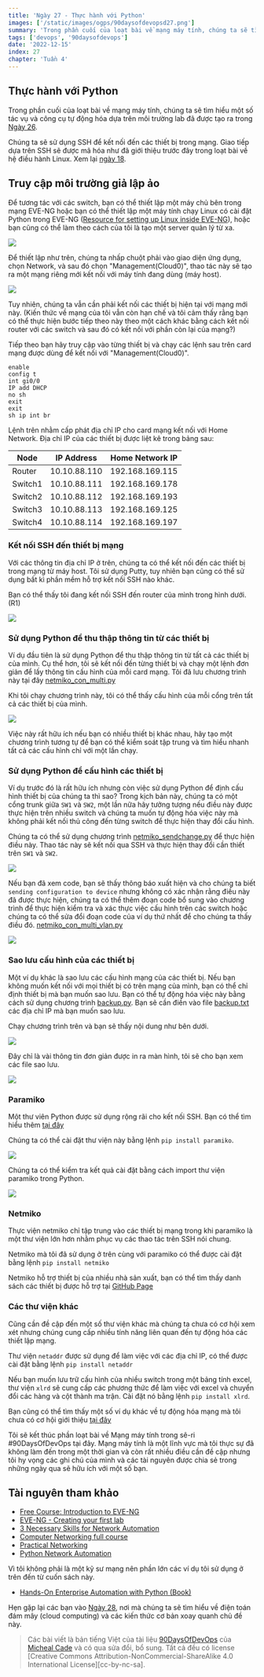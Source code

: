```yaml
---
title: 'Ngày 27 - Thực hành với Python'
images: ['/static/images/ogps/90daysofdevopsd27.png']
summary: 'Trong phần cuối của loạt bài về mạng máy tính, chúng ta sẽ tìm hiểu một số tác vụ và công cụ tự động hóa dựa trên môi trường lab đã được tạo ra'
tags: ['devops', '90daysofdevops']
date: '2022-12-15'
index: 27
chapter: 'Tuần 4'
---
```


<TOCInline toc={props.toc} asDisclosure />

## Thực hành với Python

Trong phần cuối của loạt bài về mạng máy tính, chúng ta sẽ tìm hiểu một số tác vụ và công cụ tự động hóa dựa trên môi trường lab đã được tạo ra trong [Ngày 26](https://vntechies.dev/courses/90-ngay-devops/ngay-26-xay-dung-lab).

Chúng ta sẽ sử dụng SSH để kết nối đến các thiết bị trong mạng. Giao tiếp dựa trên SSH sẽ được mã hóa như đã giới thiệu trước đây trong loạt bài về hệ điều hành Linux. Xem lại [ngày 18](https://vntechies.dev/courses/90-ngay-devops/ngay-18-ssh-va-may-chu-web-lamp-stack).

## Truy cập môi trường giả lập ảo

Để tương tác với các switch, bạn có thể thiết lập một máy chủ bên trong mạng EVE-NG hoặc bạn có thể thiết lập một máy tính chạy Linux có cài đặt Python trong EVE-NG ([Resource for setting up Linux inside EVE-NG](https://www.youtube.com/watch?v=3Qstk3zngrY)), hoặc bạn cũng có thể làm theo cách của tôi là tạo một server quản lý từ xa.

![](/static/images/assets/Day27_Networking3.png)

Để thiết lập như trên, chúng ta nhấp chuột phải vào giao diện ứng dụng, chọn Network, và sau đó chọn "Management(Cloud0)", thao tác này sẽ tạo ra một mạng riêng mới kết nối với máy tính đang dùng (máy host).

![](/static/images/assets/Day27_Networking4.png)

Tuy nhiên, chúng ta vẫn cần phải kết nối các thiết bị hiện tại với mạng mới này. (Kiến thức về mạng của tôi vẫn còn hạn chế và tôi cảm thấy rằng bạn có thể thực hiện bước tiếp theo này theo một cách khác bằng cách kết nối router với các switch và sau đó có kết nối với phần còn lại của mạng?)

Tiếp theo bạn hãy truy cập vào từng thiết bị và chạy các lệnh sau trên card mạng được dùng để kết nối với "Management(Cloud0)".

```
enable
config t
int gi0/0
IP add DHCP
no sh
exit
exit
sh ip int br
```

Lệnh trên nhằm cấp phát địa chỉ IP cho card mạng kết nối với Home Network. Địa chỉ IP của các thiết bị được liệt kê trong bảng sau:

| Node    | IP Address   | Home Network IP |
| ------- | ------------ | --------------- |
| Router  | 10.10.88.110 | 192.168.169.115 |
| Switch1 | 10.10.88.111 | 192.168.169.178 |
| Switch2 | 10.10.88.112 | 192.168.169.193 |
| Switch3 | 10.10.88.113 | 192.168.169.125 |
| Switch4 | 10.10.88.114 | 192.168.169.197 |

### Kết nối SSH đến thiết bị mạng

Với các thông tin địa chỉ IP ở trên, chúng ta có thể kết nối đến các thiết bị trong mạng từ máy host. Tôi sử dụng Putty, tuy nhiên bạn cũng có thể sử dụng bất kì phần mềm hỗ trợ kết nối SSH nào khác.

Bạn có thể thấy tôi đang kết nối SSH đến router của mình trong hình dưới. (R1)

![](/static/images/assets/Day27_Networking5.png)

### Sử dụng Python để thu thập thông tin từ các thiết bị

Ví dụ đầu tiên là sử dụng Python để thu thập thông tin từ tất cả các thiết bị của mình. Cụ thể hơn, tôi sẽ kết nối đến từng thiết bị và chạy một lệnh đơn giản để lấy thông tin cấu hình của mỗi card mạng. Tôi đã lưu chương trình này tại đây [netmiko_con_multi.py](https://github.com/vntechies/90DaysOfDevOps/tree/main/2022/Days/Networking/netmiko_con_multi.py)

Khi tôi chạy chương trình này, tôi có thể thấy cấu hình của mỗi cổng trên tất cả các thiết bị của mình.

![](/static/images/assets/Day27_Networking6.png)

Việc này rất hữu ích nếu bạn có nhiều thiết bị khác nhau, hãy tạo một chương trình tương tự để bạn có thể kiểm soát tập trung và tìm hiểu nhanh tất cả các cấu hình chỉ với một lần chạy.

### Sử dụng Python để cấu hình các thiết bị

Ví dụ trước đó là rất hữu ích nhưng còn việc sử dụng Python để định cấu hình thiết bị của chúng ta thì sao? Trong kịch bản này, chúng ta có một cổng trunk giữa `SW1` và `SW2`, một lần nữa hãy tưởng tượng nếu điều này được thực hiện trên nhiều switch và chúng ta muốn tự động hóa việc này mà không phải kết nối thủ công đến từng switch để thực hiện thay đổi cấu hình.

Chúng ta có thể sử dụng chương trình [netmiko_sendchange.py](https://github.com/vntechies/90DaysOfDevOps/tree/main/2022/Days/Networking/netmiko_sendchange.py) để thực hiện điều này. Thao tác này sẽ kết nối qua SSH và thực hiện thay đổi cần thiết trên `SW1` và `SW2`.

![](/static/images/assets/Day27_Networking7.png)

Nếu bạn đã xem code, bạn sẽ thấy thông báo xuất hiện và cho chúng ta biết `sending configuration to device` nhưng không có xác nhận rằng điều này đã được thực hiện, chúng ta có thể thêm đoạn code bổ sung vào chương trình để thực hiện kiểm tra và xác thực việc cấu hình trên các switch hoặc chúng ta có thể sửa đổi đoạn code của ví dụ thứ nhất để cho chúng ta thấy điều đó. [netmiko_con_multi_vlan.py](https://github.com/vntechies/90DaysOfDevOps/tree/main/2022/Days/Networking/netmiko_con_multi_vlan.py)

![](Images/Day27_Networking8.png)

### Sao lưu cấu hình của các thiết bị

Một ví dụ khác là sao lưu các cấu hình mạng của các thiết bị. Nếu bạn không muốn kết nối với mọi thiết bị có trên mạng của mình, bạn có thể chỉ định thiết bị mà bạn muốn sao lưu. Bạn có thể tự động hóa việc này bằng cách sử dụng chương trình [backup.py](https://github.com/vntechies/90DaysOfDevOps/tree/main/2022/Days/Networking/backup.py). Bạn sẽ cần điền vào file [backup.txt](https://github.com/vntechies/90DaysOfDevOps/tree/main/2022/Days/Networking/backup.txt) các địa chỉ IP mà bạn muốn sao lưu.

Chạy chương trình trên và bạn sẽ thấy nội dung như bên dưới.

![](/static/images/assets/Day27_Networking9.png)

Đây chỉ là vài thông tin đơn giản được in ra màn hình, tôi sẽ cho bạn xem các file sao lưu.

![](/static/images/assets/Day27_Networking10.png)

### Paramiko

Một thư viên Python được sử dụng rộng rãi cho kết nối SSH. Bạn có thể tìm hiểu thêm [tại đây](https://github.com/paramiko/paramiko)

Chúng ta có thể cài đặt thư viện này bằng lệnh `pip install paramiko`.

![](/static/images/assets/Day27_Networking1.png)

Chúng ta có thể kiểm tra kết quả cài đặt bằng cách import thư viện paramiko trong Python.

![](/static/images/assets/Day27_Networking2.png)

### Netmiko

Thực viện netmiko chỉ tập trung vào các thiết bị mạng trong khi paramiko là một thư viện lớn hơn nhằm phục vụ các thao tác trên SSH nói chung.

Netmiko mà tôi đã sử dụng ở trên cùng với paramiko có thể được cài đặt bằng lệnh `pip install netmiko`

Netmiko hỗ trợ thiết bị của nhiều nhà sản xuất, bạn có thể tìm thấy danh sách các thiết bị được hỗ trợ tại [GitHub Page](https://github.com/ktbyers/netmiko#supports)

### Các thư viện khác

Cũng cần đề cập đến một số thư viện khác mà chúng ta chưa có cơ hội xem xét nhưng chúng cung cấp nhiều tính năng liên quan đến tự động hóa các thiết lập mạng.

Thư viện `netaddr` được sử dụng để làm việc với các địa chỉ IP, có thể được cài đặt bằng lệnh `pip install netaddr`

Nếu bạn muốn lưu trữ cấu hình của nhiều switch trong một bảng tính excel, thư viện `xlrd` sẽ cung cấp các phương thức để làm việc với excel và chuyển đổi các hàng và cột thành ma trận. Cài đặt nó bằng lệnh `pip install xlrd`.

Bạn cũng có thể tìm thấy một số ví dụ khác về tự động hóa mạng mà tôi chưa có cơ hội giới thiệu [tại đây](https://github.com/ktbyers/pynet/tree/master/presentations/dfwcug/examples)

Tôi sẽ kết thúc phần loạt bài về Mạng máy tính trong sê-ri #90DaysOfDevOps tại đây. Mạng máy tính là một lĩnh vực mà tôi thực sự đã không làm đến trong một thời gian và còn rất nhiều điều cần đề cập nhưng tôi hy vọng các ghi chú của mình và các tài nguyên được chia sẻ trong những ngày qua sẽ hữu ích với một số bạn.

## Tài nguyên tham khảo

- [Free Course: Introduction to EVE-NG](https://www.youtube.com/watch?v=g6B0f_E0NMg)
- [EVE-NG - Creating your first lab](https://www.youtube.com/watch?v=9dPWARirtK8)
- [3 Necessary Skills for Network Automation](https://www.youtube.com/watch?v=KhiJ7Fu9kKA&list=WL&index=122&t=89s)
- [Computer Networking full course](https://www.youtube.com/watch?v=IPvYjXCsTg8)
- [Practical Networking](http://www.practicalnetworking.net/)
- [Python Network Automation](https://www.youtube.com/watch?v=xKPzLplPECU&list=WL&index=126)

Vì tôi không phải là một kỹ sư mạng nên phần lớn các ví dụ tôi sử dụng ở trên đến từ cuốn sách này.

- [Hands-On Enterprise Automation with Python (Book)](https://www.packtpub.com/product/hands-on-enterprise-automation-with-python/9781788998512)

Hẹn gặp lại các bạn vào [Ngày 28](https://vntechies.dev/courses/90-ngay-devops/ngay-28-buc-tranh-toan-canh-devops-va-cloud), nơi mà chúng ta sẽ tìm hiểu về điện toán đám mây (cloud computing) và các kiến thức cơ bản xoay quanh chủ đề này.

> Các bài viết là bản tiếng Việt của tài liệu [90DaysOfDevOps](https://github.com/MichaelCade/90DaysOfDevOps/tree/main/2022/Days) của [Micheal Cade](https://twitter.com/MichaelCade1) và có qua sửa đổi, bổ sung. Tất cả đều có license [Creative Commons Attribution-NonCommercial-ShareAlike 4.0 International License][cc-by-nc-sa].

